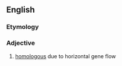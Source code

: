 ==English==

===Etymology===
{{confix|en|xeno|logous}}

===Adjective===
{{en-adj|-}}

# {{lb|en|genetics}} [[homologous]] due to horizontal gene flow
